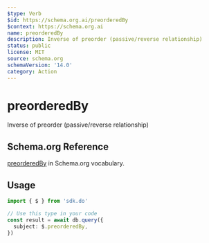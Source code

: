 ```yaml
---
$type: Verb
$id: https://schema.org.ai/preorderedBy
$context: https://schema.org.ai
name: preorderedBy
description: Inverse of preorder (passive/reverse relationship)
status: public
license: MIT
source: schema.org
schemaVersion: '14.0'
category: Action
---
```


# preorderedBy

Inverse of preorder (passive/reverse relationship)

## Schema.org Reference

[preorderedBy](https://schema.org/PreOrderAction) in Schema.org vocabulary.

## Usage

```typescript
import { $ } from 'sdk.do'

// Use this type in your code
const result = await db.query({
  subject: $.preorderedBy,
})
```

